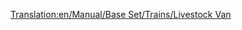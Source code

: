 [[Translation:en/Manual/Base Set/Trains/Livestock Van]]
{{es/Vagones|Imagen=[[File:en/Livestockvan.png]]
|Nombre=Vagón de Ganado
|PrecioNormal=2.250 € (1.125 £)
|PesoNormal=20 / 24 t
|CapacidadNormal=25 cabezas de ganado
|PrecioMono="
|PesoMono=20 / 25 t
|CapacidadMono=30 cabezas de ganado
|PrecioMag="
|PesoMag=20 / 26 t
|CapacidadMag=32 cabezas de ganado
|Descripción=El '''vagón de ganado''' se utiliza para transportar cabezas de [[es/Manual/Base Set/Cargos/Ganado|ganado]] desde la [[es/Manual/Base Set/Industries/Granja|granja]].

En el clima [[es/Manual/Clima#templado|templado]] se transporta hasta la [[es/Manual/Base Set/Industries/Fábrica|fábrica]].
Y en el clima [[es/Manual/Clima#subtropical|subtropical]] hasta la [[es/Manual/Base Set/Industries/Planta procesadora de alimentos|planta procesadora de alimentos]].

Si crea un tren mixto de [[es/Manual/Base Set/Trains/Vagoneta de Grano|vagonetas de grano]] y vagones de ganado debe compensar su composición (tenga en cuenta que tienen capacidades diferentes).
}}